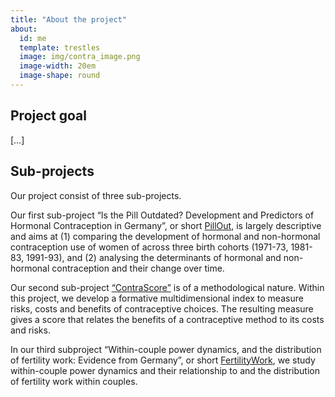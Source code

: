```yaml
---
title: "About the project"
about:
  id: me
  template: trestles
  image: img/contra_image.png
  image-width: 20em
  image-shape: round
---
```


:::{#me}

## Project goal 

[...]

## Sub-projects

Our project consist of three sub-projects. 

Our first sub-project "Is the Pill Outdated? Development and Predictors of Hormonal Contraception in Germany", or short [PillOut](https://projectcontraception.github.io/sp1.html), is largely descriptive and aims at  (1) comparing the development of hormonal and non-hormonal contraception use of women of across three birth cohorts (1971-73, 1981-83, 1991-93), and (2) analysing the determinants of hormonal and non-hormonal contraception and their change over time.

Our second sub-project ["ContraScore"](https://projectcontraception.github.io/sp2.html) is of a methodological nature. 
Within this project, we develop a formative multidimensional index to measure risks, costs and benefits of contraceptive choices. 
The resulting measure gives a score that relates the benefits of a contraceptive method to its costs and risks. 

In our third subproject "Within-couple power dynamics, and the distribution of fertility work: Evidence from Germany", or short [FertilityWork](https://projectcontraception.github.io/sp3.html), we study within-couple power dynamics and their relationship to and the distribution of fertility work within couples.

:::
<!--
Thanks for checking out our website!
-->